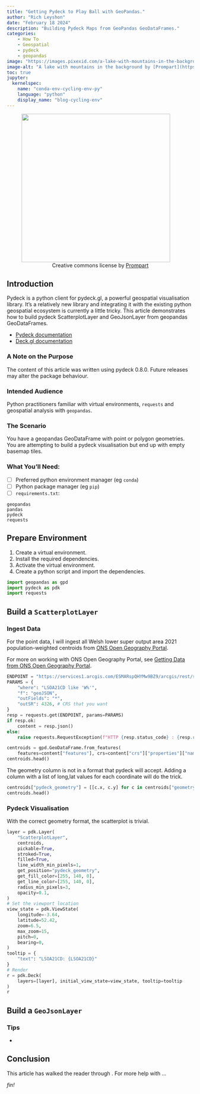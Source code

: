 ```yaml
---
title: "Getting Pydeck to Play Ball with GeoPandas."
author: "Rich Leyshon"
date: "February 18 2024"
description: "Building Pydeck Maps from GeoPandas GeoDataFrames."
categories:
    - How To
    - Geospatial
    - pydeck
    - geopandas
image: "https://images.pixexid.com/a-lake-with-mountains-in-the-background-0szt8nia.jpeg?h=700&amp;q=70"
image-alt: "A lake with mountains in the background by [Prompart](https://pixexid.com/profile/@prompart)"
toc: true
jupyter: 
  kernelspec:
    name: "conda-env-cycling-env-py"
    language: "python"
    display_name: "blog-cycling-env"
---
```


<figure class=center>
  <img class="shaded_box" width=400px src="https://images.pixexid.com/a-lake-with-mountains-in-the-background-0szt8nia.jpeg?h=700&amp;q=70"></img>
  <figcaption style="text-align:center;">Creative commons license by [Prompart](https://pixexid.com/profile/@prompart)</figcaption>
</figure>

## Introduction

Pydeck is a python client for pydeck.gl, a powerful geospatial visualisation
library. It's a relatively new library and integrating it with the existing
python geospatial ecosystem is currently a little tricky. This article
demonstrates how to build pydeck ScatterplotLayer and GeoJsonLayer from
geopandas GeoDataFrames.

- <a href="https://deckgl.readthedocs.io/en/latest/" target="_blank">Pydeck documentation</a>
- <a href="https://deck.gl/#/" target="_blank">Deck.gl documentation</a>

:::{.callout collapse="true"}

### A Note on the Purpose

The content of this article was written using pydeck 0.8.0. Future releases may
alter the package behaviour.
:::

### Intended Audience

Python practitioners familiar with virtual environments, `requests` and
geospatial analysis with `geopandas`.

### The Scenario

You have a geopandas GeoDataFrame with point or polygon geometries. You are
attempting to build a pydeck visualisation but end up with empty basemap tiles.

### What You'll Need:

- [ ] Preferred python environment manager (eg `conda`)
- [ ] Python package manager (eg `pip`)
- [ ] `requirements.txt`:

```.python
geopandas
pandas
pydeck
requests

```
## Prepare Environment

1. Create a virtual environment.
2. Install the required dependencies.
3. Activate the virtual environment.
4. Create a python script and import the dependencies.

```python
import geopandas as gpd
import pydeck as pdk
import requests
```

## Build a `ScatterplotLayer`

### Ingest Data

For the point data, I will ingest all Welsh lower super output area 2021 population-weighted centroids from [ONS Open Geography Portal](https://geoportal.statistics.gov.uk/datasets/79fa1c80981b4e4eb218bbce1afc304b_0/explore).

For more on working with ONS Open Geography Portal, see [Getting Data from ONS Open Geography Portal](/./blogs/06-working-with-ONS-open-geo-portal.qmd).

```python
ENDPOINT = "https://services1.arcgis.com/ESMARspQHYMw9BZ9/arcgis/rest/services/LLSOA_Dec_2021_PWC_for_England_and_Wales_2022/FeatureServer/0/query"
PARAMS = {
    "where": "LSOA21CD like 'W%'",
    "f": "geoJSON", 
    "outFields": "*",
    "outSR": 4326, # CRS that you want
}
resp = requests.get(ENDPOINT, params=PARAMS)
if resp.ok:
    content = resp.json()
else:
    raise requests.RequestException(f"HTTP {resp.status_code} : {resp.reason}")

centroids = gpd.GeoDataFrame.from_features(
    features=content["features"], crs=content["crs"]["properties"]["name"])
centroids.head()
```

The geometry column is not in a format that pydeck will accept. Adding a column
with a list of long,lat values for each coordinate will do the trick.

```python
centroids["pydeck_geometry"] = [[c.x, c.y] for c in centroids["geometry"]]
centroids.head()
```

### Pydeck Visualisation

With the correct geometry format, the scatterplot is trivial.

```python
layer = pdk.Layer(
    "ScatterplotLayer",
    centroids,
    pickable=True,
    stroked=True,
    filled=True,
    line_width_min_pixels=1,
    get_position="pydeck_geometry",
    get_fill_color=[255, 140, 0],
    get_line_color=[255, 140, 0],
    radius_min_pixels=3,
    opacity=0.1,
)
# Set the viewport location
view_state = pdk.ViewState(
    longitude=-3.64,
    latitude=52.42,
    zoom=6.5,
    max_zoom=15,
    pitch=0,
    bearing=0,
)
tooltip = {
    "text": "LSOA21CD: {LSOA21CD}"
}
# Render
r = pdk.Deck(
    layers=[layer], initial_view_state=view_state, tooltip=tooltip
)
r
```

## Build a `GeoJsonLayer`


### Tips

* 

## Conclusion

This article has walked the reader through . For more help with ...

<p id=fin><i>fin!</i></p>